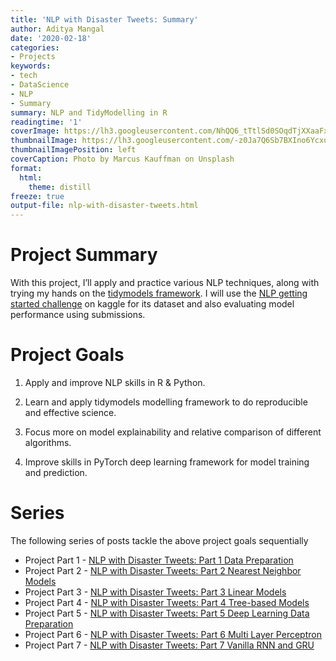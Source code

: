 ```yaml
---
title: 'NLP with Disaster Tweets: Summary'
author: Aditya Mangal
date: '2020-02-18'
categories:
- Projects
keywords:
- tech
- DataScience
- NLP
- Summary
summary: NLP and TidyModelling in R
readingtime: '1'
coverImage: https://lh3.googleusercontent.com/NhQQ6_tTtlSd0SOqdTjXXaaFxEC186pYF68dyx8BJcdeqWUns0kas6nKS7jNUjTorlWCOvYDSXvgTbJSMgHLvc-ViHQkvKe_cGiU4gMP92vb1QSO98BlROygzqVBRO_2pnbPPS3coQVCdbAGJP3PQi0J4hExUkwsxCyPZ7RSOu9kOsIFJ7i7Pi68Ewg8yzEUw7zSb5JyYoDRkunuYedzzrPvS1Z2LWx-T-bVnkedbv72e3fjIfHHpwDf2LM4Tz_orR0lSjyrLt29k8YP2vbGoqRJhOurgj8UxWRC8J1BmDZxaG4fMzF5VfY2QToUTEFUryIzihBzb82z9IBQB7KiBuoKZBvrM03uHBwi_ePO7lt138P5DSufFH3xANhUrY8UPbMIcEKOKaxNXGUhdZG1EDykY6KW5ufjuAgEFoOKUSVp_kHyHmk_qJonukh5zRL07tUhRyXwYNXoP1ixHX-bN8K4yLLobU-Q2kAlrXD89OzMySyD6sm8gu6LcrzwthgEWLwTgRgcpvx0hPncV477w6mZnu1yd8xi8EAE3IVVhWAlQF2oUphPtcWjOBfK-aIocc62MSEFfCPb6DLSBpCWCkFFxydl0KSrbvboXBVX-AM7eVyAnFV3SfSfdQMxtKuLtWbAINTcPhoN05LhQxiOOJtc4KCJFbUOWO29U-rjrunXEbRXPhki1DUCy_KX5phRnwO3hniDAwqubCEZkKU3s6T0yCVT4WARB7E5RcmoVPdLWSRK=w2372-h1832-no
thumbnailImage: https://lh3.googleusercontent.com/-z0Ja7Q6Sb7BXIno6Ycxun1BRzcJ_en9A9EulOKiXX8QAAx_UWYtH8y04Vqu9-YZF9G1zROwyLXxH77yvOKGqlfcCJPpC5S6_0wAEVc7mNLOCq0bmj2r0iE20NP0P_2jvxfZ3TtHAQHvagPsTbe7lbVxhy3-6yEdsAMn4idYDkIbxtgMj5Elo9SeO991NyEDNyj6a31SVlt1U22HnrFhmJMtYvilT30ZCXq3zaC5y7PKMjb1bA605bTRhc0AiDPCUtD8u2AjyrJ0CwaDQ7dzvW-UpeGx-BoJZvveJIPITw7HiofhcCcYoM69W0CDCwDf106GgH8KDRvlnOdlc9AHgqKdwJ38E1Pbxu9enMofV6WsIdx9-a-P0V8UVltiEKu-Iqq0pfnvEVznP3sQlQw6WV1jG2tWrs78xXM4U4Bu2SqOAjQc8rVJaTVh5uOJfon8zxSJ1opZSnzif364UXlZJpsXxouufy6TDEDUxe5c-jI8wEWPNLEy2JeFwjP9FXxm3EnSbRvIUnjtALh2T-ma0Xyd8d7EJQrsE2vziIAK-ZVY6A6qnv9bptefReAq9p5jmBRABp7wFm8NSuPIXdyYneDch1M4V1SSjf4oz7oaP_AuHMuaAKViG65uuw6QoLCNoDsR4Ifq8g4ADUZxp0naty2ElqCkS0Lj3vND0ZcuUMaMUiqUygAcmmInaZMaCqQa-KWRDwgvxL-NCgV1UzXtE81F8nxhcFW481Bjt7fSDQWz8LNm=w750-h579-no
thumbnailImagePosition: left
coverCaption: Photo by Marcus Kauffman on Unsplash
format:
  html:
    theme: distill
freeze: true
output-file: nlp-with-disaster-tweets.html
---
```

# Project Summary

With this project, I’ll apply and practice various NLP techniques, along
with trying my hands on the
<a href="https://github.com/tidymodels/tidymodels"
target="_blank">tidymodels framework</a>. I will use the
<a href="https://www.kaggle.com/c/nlp-getting-started"
target="_blank">NLP getting started challenge</a> on kaggle for its
dataset and also evaluating model performance using submissions.

# Project Goals

1.  Apply and improve NLP skills in R & Python.

2.  Learn and apply tidymodels modelling framework to do reproducible
    and effective science.

3.  Focus more on model explainability and relative comparison of
    different algorithms.

4.  Improve skills in PyTorch deep learning framework for model training
    and prediction.

# Series

The following series of posts tackle the above project goals
sequentially

- Project Part 1 -
  <a href="/2020/02/nlp-with-disaster-tweets-part-1/" target="_blank">NLP
  with Disaster Tweets: Part 1 Data Preparation</a>  
- Project Part 2 - <a
  href="/2020/02/nlp-with-disaster-tweets-part-2-nearest-neighbor-models/"
  target="_blank">NLP with Disaster Tweets: Part 2 Nearest Neighbor
  Models</a>
- Project Part 3 -
  <a href="/2020/04/nlp-with-disaster-tweets-part-3-linear-models/"
  target="_blank">NLP with Disaster Tweets: Part 3 Linear Models</a>
- Project Part 4 - <a
  href="/2020/04/nlp-with-disaster-tweets-part-4-tree-based-models.en-us/"
  target="_blank">NLP with Disaster Tweets: Part 4 Tree-based Models</a>
- Project Part 5 - <a
  href="/2020/08/nlp-with-disaster-tweets-part-5-deep-learning-data-preparation.en-us/"
  target="_blank">NLP with Disaster Tweets: Part 5 Deep Learning Data
  Preparation</a>
- Project Part 6 - <a
  href="/2020/09/nlp-with-disaster-tweets-part-6-multi-layer-perceptron.en-us/"
  target="_blank">NLP with Disaster Tweets: Part 6 Multi Layer
  Perceptron</a>
- Project Part 7 - <a
  href="/2020/09/nlp-with-disaster-tweets-part-7-vanilla-rnn-and-gru.en-us/"
  target="_blank">NLP with Disaster Tweets: Part 7 Vanilla RNN and GRU</a>

